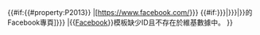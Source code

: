 {{#if:{{{1<includeonly>|</includeonly>}}}{{{id|}}}{{#property:P2013}}
|[https://www.facebook.com/{{Trim|{{{1|{{{id<includeonly>|{{#property:P2013}}</includeonly>}}}}}}}} {{#if:{{{2|{{{name<includeonly>|</includeonly>}}}}}}|{{{2|{{{name}}}}}}|{{PAGENAMEBASE}}}}的Facebook專頁]<includeonly>{{EditAtWikidata|pid=P2013|{{{1|{{{id|}}}}}}}}</includeonly>
|<span class="error">&#123;&#123;[[Template:Facebook|Facebook]]&#125;&#125;模板缺少ID且不存在於維基數據中。</span>{{Main other|[[Category:缺少ID的Facebook模板]]}}
}}<noinclude>
{{Documentation}}
</noinclude>